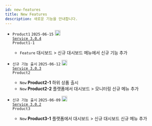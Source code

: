 ```yaml
---
id: new-features
title: New Features
description: 새로운 기능을 안내합니다. 
---
```




<div className='history_overview' id='overview_test'>

<CustomListItem>

<ChangelogComponent>

- <code class='changelog-overview'>Product1</code>
<code class='changelog-date'>2025-06-15</code> <code class='changelog-service'><a href="https://ais-dune.github.io/portfolio-docs/"><img src="/portfolio-docs/img/ic-link.svg" width="18px" height="18px" class="ico-link medium-zoom-image" /> Service 3.0.4</a></code>
<br/><code class='changelog-overview2'>Product1-1</code>
  - <code class="Feature" type="1">Feature</code> <span class="uitext">대시보드</span> &gt; <span class="uitext">신규 대시보드</span> 메뉴에서 신규 기능 추가

- <code class='changelog-overview'>신규 기능 출시</code>
<code class='changelog-date'>2025-06-12</code> <code class='changelog-service'><a href="https://ais-dune.github.io/portfolio-docs/"><img src="/portfolio-docs/img/ic-link.svg" width="18px" height="18px" class="ico-link medium-zoom-image"></img> Service 3.0.3</a></code>
<br/><code class='changelog-overview2'>Product2</code>
  - <code class="New" type="1">New</code> <strong>Product2-1</strong> 하위 상품 출시
  - <code class="New" type="1">New</code> <strong>Product2-2</strong> 플랫폼에서 <span class="uitext">대시보드</span> &gt; <span class="uitext">모니터링</span> 신규 메뉴 추가

- <code class='changelog-overview'>신규 기능 출시</code>
<code class='changelog-date'>2025-06-09</code> <code class='changelog-service'><a href="https://ais-dune.github.io/portfolio-docs/"><img src="/portfolio-docs/img/ic-link.svg" width="18px" height="18px" class="ico-link medium-zoom-image"></img> Service 3.0.2</a></code>
<br/><code class='changelog-overview2'>Product3</code>
  - <code class="New" type="1">New</code> <strong>Product3-1</strong> 플랫폼에서 <span class="uitext">대시보드</span> &gt; <span class="uitext">신규 대시보드</span> 신규 메뉴 추가


</ChangelogComponent>

</CustomListItem>

</div>